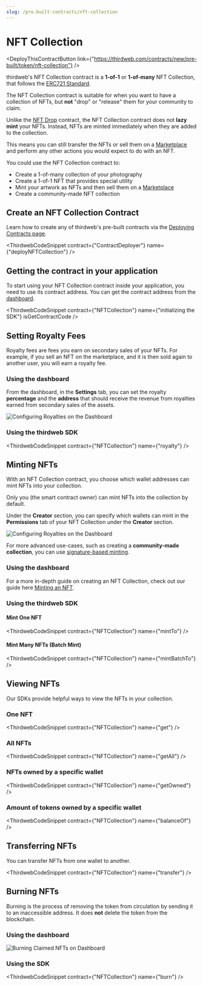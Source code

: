 ```yaml
---
slug: /pre-built-contracts/nft-collection
---
```




# NFT Collection

<div class='deployContractBtnContainer' style={{marginTop:-70}}>

<DeployThisContractButton
  link={"https://thirdweb.com/contracts/new/pre-built/token/nft-collection"}
/>

</div>

thirdweb's NFT Collection contract is a **1-of-1** or **1-of-many** NFT Collection, that follows the [ERC721 Standard](https://eips.ethereum.org/EIPS/eip-721).

The NFT Collection contract is suitable for when you want to have a collection of NFTs, but **not** "drop" or "release" them for your community to claim.

Unlike the [NFT Drop](/pre-built-contracts/nft-drop) contract, the NFT Collection contract does not **lazy mint** your NFTs. Instead, NFTs are minted immediately when they are added to the collection.

This means you can still transfer the NFTs or sell them on a [Marketplace](/pre-built-contracts/marketplace) and perform any other actions you would expect to do with an NFT.

You could use the NFT Collection contract to:

- Create a 1-of-many collection of your photography
- Create a 1-of-1 NFT that provides special utility
- Mint your artwork as NFTs and then sell them on a [Marketplace](/pre-built-contracts/marketplace)
- Create a community-made NFT collection

## Create an NFT Collection Contract

Learn how to create any of thirdweb's pre-built contracts via the [Deploying Contracts page](/getting-started/setting-up).

<ThirdwebCodeSnippet
  contract={"ContractDeployer"}
  name={"deployNFTCollection"}
/>

## Getting the contract in your application

To start using your NFT Collection contract inside your application, you need to use its contract address. You can get the contract address from the [dashboard](https://thirdweb.com/dashboard).

<ThirdwebCodeSnippet
  contract={"NFTCollection"}
  name={"initializing the SDK"}
  isGetContractCode
/>

## Setting Royalty Fees

Royalty fees are fees you earn on secondary sales of your NFTs. For example, if you sell an NFT on the marketplace, and it is then sold again to another user, you will earn a royalty fee.

### Using the dashboard

From the dashboard, in the **Settings** tab, you can set the royalty **percentage** and the **address** that should receive the revenue from royalties earned from secondary sales of the assets.

![Configuring Royalties on the Dashboard](../assets/royalties.png)

### Using the thirdweb SDK

<ThirdwebCodeSnippet contract={"NFTCollection"} name={"royalty"} />

## Minting NFTs

With an NFT Collection contract, you choose which wallet addresses can mint NFTs into your collection.

Only you (the smart contract owner) can mint NFTs into the collection by default.

Under the **Creator** section, you can specify which wallets can mint in the **Permissions** tab of your NFT Collection under the **Creator** section.

![Configuring Royalties on the Dashboard](../assets/creator-section.png)

For more advanced use-cases, such as creating a **community-made collection**, you can use [signature-based minting](/typescript/sdk.erc721signatureminting).

### Using the dashboard

For a more in-depth guide on creating an NFT Collection, check out our guide here [Minting an NFT](/guides/create-nft-with-no-code).

### Using the thirdweb SDK

#### Mint One NFT

<ThirdwebCodeSnippet contract={"NFTCollection"} name={"mintTo"} />

#### Mint Many NFTs (Batch Mint)

<ThirdwebCodeSnippet contract={"NFTCollection"} name={"mintBatchTo"} />

## Viewing NFTs

Our SDKs provide helpful ways to view the NFTs in your collection.

### One NFT

<ThirdwebCodeSnippet contract={"NFTCollection"} name={"get"} />

### All NFTs

<ThirdwebCodeSnippet contract={"NFTCollection"} name={"getAll"} />

### NFTs owned by a specific wallet

<ThirdwebCodeSnippet contract={"NFTCollection"} name={"getOwned"} />

### Amount of tokens owned by a specific wallet

<ThirdwebCodeSnippet contract={"NFTCollection"} name={"balanceOf"} />

## Transferring NFTs

You can transfer NFTs from one wallet to another.

<ThirdwebCodeSnippet contract={"NFTCollection"} name={"transfer"} />

## Burning NFTs

Burning is the process of removing the token from circulation by sending it to an inaccessible address. It does **not** delete the token from the blockchain.

### Using the dashboard

![Burning Claimed NFTs on Dashboard](../assets/burn.png)

### Using the SDK

<ThirdwebCodeSnippet contract={"NFTCollection"} name={"burn"} />

